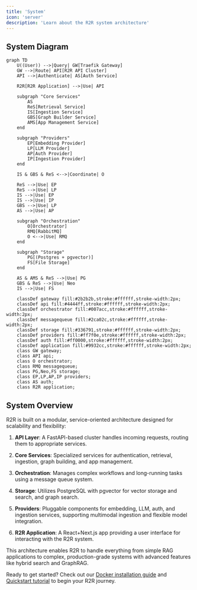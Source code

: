 ```yaml
---
title: 'System'
icon: 'server'
description: 'Learn about the R2R system architecture'
---
```


## System Diagram


```mermaid
graph TD
    U((User)) -->|Query| GW[Traefik Gateway]
    GW -->|Route| API[R2R API Cluster]
    API -->|Authenticate| AS[Auth Service]

    R2R[R2R Application] -->|Use| API

    subgraph "Core Services"
        AS
        ReS[Retrieval Service]
        IS[Ingestion Service]
        GBS[Graph Builder Service]
        AMS[App Management Service]
    end

    subgraph "Providers"
        EP[Embedding Provider]
        LP[LLM Provider]
        AP[Auth Provider]
        IP[Ingestion Provider]
    end

    IS & GBS & ReS <-->|Coordinate| O

    ReS -->|Use| EP
    ReS -->|Use| LP
    IS -->|Use| EP
    IS -->|Use| IP
    GBS -->|Use| LP
    AS -->|Use| AP

    subgraph "Orchestration"
        O[Orchestrator]
        RMQ[RabbitMQ]
        O <-->|Use| RMQ
    end

    subgraph "Storage"
        PG[(Postgres + pgvector)]
        FS[File Storage]
    end

    AS & AMS & ReS -->|Use| PG
    GBS & ReS -->|Use| Neo
    IS -->|Use| FS

    classDef gateway fill:#2b2b2b,stroke:#ffffff,stroke-width:2px;
    classDef api fill:#4444ff,stroke:#ffffff,stroke-width:2px;
    classDef orchestrator fill:#007acc,stroke:#ffffff,stroke-width:2px;
    classDef messagequeue fill:#2ca02c,stroke:#ffffff,stroke-width:2px;
    classDef storage fill:#336791,stroke:#ffffff,stroke-width:2px;
    classDef providers fill:#ff7f0e,stroke:#ffffff,stroke-width:2px;
    classDef auth fill:#ff0000,stroke:#ffffff,stroke-width:2px;
    classDef application fill:#9932cc,stroke:#ffffff,stroke-width:2px;
    class GW gateway;
    class API api;
    class O orchestrator;
    class RMQ messagequeue;
    class PG,Neo,FS storage;
    class EP,LP,AP,IP providers;
    class AS auth;
    class R2R application;
```

## System Overview

R2R is built on a modular, service-oriented architecture designed for scalability and flexibility:

1. **API Layer**: A FastAPI-based cluster handles incoming requests, routing them to appropriate services.

2. **Core Services**: Specialized services for authentication, retrieval, ingestion, graph building, and app management.

3. **Orchestration**: Manages complex workflows and long-running tasks using a message queue system.

4. **Storage**: Utilizes PostgreSQL with pgvector for vector storage and search, and graph search.

5. **Providers**: Pluggable components for embedding, LLM, auth, and ingestion services, supporting multimodal ingestion and flexible model integration.

6. **R2R Application**: A React+Next.js app providing a user interface for interacting with the R2R system.

This architecture enables R2R to handle everything from simple RAG applications to complex, production-grade systems with advanced features like hybrid search and GraphRAG.

Ready to get started? Check out our [Docker installation guide](/documentation/installation/full/docker) and [Quickstart tutorial](/documentation/quickstart) to begin your R2R journey.

